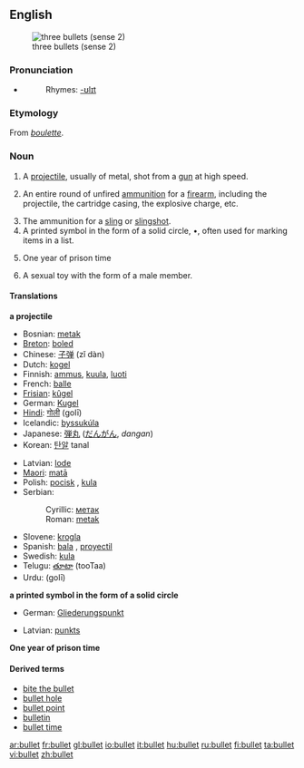 {{wikipedia}}
==English==
[[Image:Tokarev%2Cparabellum%2C32.JPG|thumb|right|three bullets (sense 2)]]
===Pronunciation===
*{{audio|en-us-bullet.ogg|Audio (US)}}
*:Rhymes: [[Rhymes:English:-ʊlɪt|-ʊlɪt]]

===Etymology===
From {{MF.}} ''[[boulette]]''.

===Noun===
{{en-noun}}
# A [[projectile]], usually of metal, shot from a [[gun]] at high speed. 
# {{colloquial}} An entire round of unfired [[ammunition]] for a [[firearm]], including the projectile, the cartridge casing, the explosive charge, etc.
# The ammunition for a [[sling]] or [[slingshot]].
# A printed symbol in the form of a solid circle, •, often used for marking items in a list.
# {{slang}} One year of prison time
# {{slang}} A sexual toy with the form of a male member.

====Translations====
'''a projectile'''
{{top}}
*Bosnian: [[metak]] {{m}}
*[[Breton]]: [[boled]] {{m}}
*Chinese: [[子弹]] (zǐ dàn)
*Dutch: [[kogel]] {{m}}
*Finnish: [[ammus]], [[kuula]], [[luoti]]
*French: [[balle]] {{f}}
*[[Frisian]]: [[kûgel]]
*German: [[Kugel]] {{f}}
*[[Hindi]]: [[गोली]] (golī) {{f}}
*Icelandic: [[byssukúla]] {{f}}
*Japanese: [[弾丸]] ([[だんがん]], ''dangan'')
*Korean: [[탄알]] tanal
{{mid}}
*Latvian: [[lode]] {{f}}
*[[Maori]]: [[matā]]
*Polish: [[pocisk]] {{m}}, [[kula]] {{f}}
*Serbian:
*:Cyrillic: [[метак]] {{m}}
*:Roman: [[metak]] {{m}}
*Slovene: [[krogla]] {{f}}
*Spanish: [[bala]] {{f}}, [[proyectil]] {{m}}
*Swedish: [[kula]] {{c}}
*Telugu: [[తూటా]] (tooTaa)
*Urdu: {{URchar|[[گولی]]}} (golī) {{f}}
{{bottom}}

'''a printed symbol in the form of a solid circle'''
{{top}}
*German: [[Gliederungspunkt]] {{m}}
{{mid}}
*Latvian: [[punkts]] {{m}}
{{bottom}}

'''One year of prison time'''
{{top}}
{{mid}}
{{bottom}}

====Derived terms====
*[[bite the bullet]]
*[[bullet hole]]
*[[bullet point]]
*[[bulletin]]
*[[bullet time]]

[[ar:bullet]]
[[fr:bullet]]
[[gl:bullet]]
[[io:bullet]]
[[it:bullet]]
[[hu:bullet]]
[[ru:bullet]]
[[fi:bullet]]
[[ta:bullet]]
[[vi:bullet]]
[[zh:bullet]]